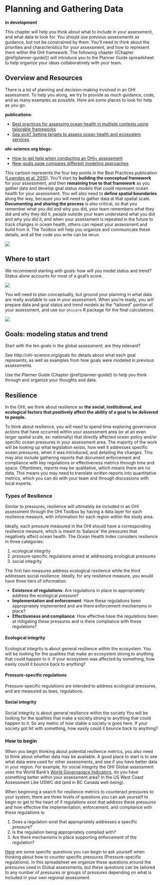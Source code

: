 # Planning and Gathering Data  {#gathering-data}

**in development**

This chapter will help you think about what to include in your assessment, and what data to look for. You should use previous assessments as guidance, but not be constrained by them. You'll need to think about the priorities and characteristics for your assessment, and how to represent them within the OHI framework. The following chapter ((Chapter \@ref(planner-guide))) will introduce you to the Planner Guide spreadsheet to help organize your ideas collaboratively with your team.

## Overview and Resources

There is a lot of planning and decision-making involved in an OHI assessment. To help you along, we try to provide as much guidance, code, and as many examples as possible. Here are some places to look for help as you go: 

**publications:**

- [Best practices for assessing ocean health in multiple contexts using tailorable frameworks](https://peerj.com/articles/1503/)
- [Sea sick? Setting targets to assess ocean health and ecosystem services](http://onlinelibrary.wiley.com/doi/10.1890/ES11-00366.1/abstract)

**ohi-science.org blogs:**

- [How to get help when conducting an OHI+ assessment](http://ohi-science.org/news/how-to-use-ohi-resources)
- [New goals page compares different modeling approaches](http://ohi-science.org/news/new-goals-guide-page)

This cartoon represents the four key points in the Best Practices publication ([Lowndes et al. 2015](https://peerj.com/articles/1503/)). You'll start by **building the conceptual framework** for your assessment, and then **remaining true to that framework** as you gather data and develop goal status models that could represent ocean health for your assessment. You will also need to **define spatial boundaries** along the way, because you will need to gather data at that spatial scale. **Documenting and sharing the process** is also critical, so that you remember what you did and why you did, your team remembers what they did and why they did it, people outside your team understand what you did and why you did it, and when your assessment is repeated in the future to track changes in ocean health, others can repeat your assessment and build from it. The Toolbox will help you organize and communicate these details, and all the code you write can be rerun 

![](https://docs.google.com/drawings/d/1dUFAOVa2JfbKHyaq98yDYdtcDuEPyr10uNB_auz_Pdc/pub?h=500)

## Where to start

We recommend starting with goals: how will you model status and trend? Status alone accounts for most of a goal's score. 

![](https://docs.google.com/drawings/d/1O08iEoo3qxOZRoK6Ohv-jdouTBsN_kafJjIhEEqb-yg/pub?w=960&h=720)

You will need to plan conceptually, but ground your planning in what data are really available to use in your assessment. When you're ready, you will prepare data and goal status and trend models as the "tailored" portion of your assessment, and use our `ohicore` R package for the final calculations. 

![](https://docs.google.com/drawings/d/e/2PACX-1vSsV1sJgpZKCQTnNrPKofXHhYAGah49iD_Muh360Z0wFDcJnY8X7XcBJkeyz7zjRX16SweUO4h87rJG/pub?w=624&h=480)

<!---

ADD PIE CHART

BRIDGING CONCEPTUAL TO DATA

## OHI Framework

<!---lifted from http://ohi-science.org/manual/#incorporate-core-values-and-characteristics-into-the-ohi-assessment-framework-before-gathering-information --->

<!---
Begin your assessment by identifying local socio-cultural-economic characteristics and priorities related to ocean health, and how they would ideally be captured with the existing or modified OHI framework. This means understanding the rationale behind the components of the OHI framework and identifying what must be added or removed or redefined to ensure that it best represents the local context. Are all goals relevant to your study area? What should be added, removed, or redefined? In this process it is important to identify not only characteristics that could be included in goal models, but also the important stressors (pressures) and resilience elements within the study area. What are the key issues that should be included for your assessment to be credible, useful, and meaningful? How do people typically relate to the ocean in your area in terms of social and cultural patterns? These are the kinds of questions you should consider prior to assembling the available information.

The OHI framework should guide your assessment, but you should not be constrained by it. If a goal is not relevant, it should be removed. If there are elements important to your study area that are not present within the existing framework, how could they be included? Having a clear picture of how the framework should be restructured and what the assessment should include is very important before moving on to assemble information, because otherwise the assessment could be biased by what information is available instead of what is important to include. When specific information is limited there are ways to capture them with indirect measures.

--->

## Goals: modeling status and trend

Start with the ten goals in the global assessment; are they relevant? 

See http://ohi-science.org/goals for details about what each goal represents, as well as examples from how goals were modeled in previous assessments. 

Use the Planner Guide (Chapter \@ref(planner-guide)) to help you think through and organize your thoughts and data.

<!---## Pressures --->

## Resilience

In the OHI, we think about resilience as **the social, institutional, and ecological factors that positively affect the ability of a goal to be delivered to people.**

To think about resilience, you will need to spend time exploring governance actions that have occurred within your assessment area (or at an even larger spatial scale, ex: nationally) that directly affected ocean policy and/or specific ocean pressures in your assessment area. The majority of the work will be looking up what legislation exists, how well it addresses specific ocean pressures, when it was introduced, and detailing the changes. This may also include gathering reports that document enforcement and compliance with key regulations or effectiveness metrics through time and space. Oftentimes, reports may be qualitative, which means there are no data. This means you may need to translate written reports into quantitative metrics, which you can do with your team and through discussions with local experts.

### Types of Resilience

Similar to pressures, resilience will ultimately be included in an OHI assessment through the OHI Toolbox by having a data layer for each resilience measure, with information for each region within the study area.

Ideally, each pressure measured in the OHI should have a corresponding resilience measure, which is meant to ‘balance’ the pressures that negatively affect ocean health. The Ocean Health Index considers resilience in three categories: 

1. ecological integrity
2. pressure-specific regulations aimed at addressing ecological pressures 
3. social integrity

The first two measures address ecological resilience while the third addresses social resilience. Ideally, for any resilience measure, you would have three tiers of information:

- **Existence of regulations**: Are regulations in place to appropriately address the ecological pressure?
- **Implementation and enforcement**: Have these regulations been appropriately implemented and are there enforcement mechanisms in place?
- **Effectiveness and compliance**: How effective have the regulations been at mitigating these pressures and is there compliance with these regulations?


#### Ecological integrity 

Ecological integrity is about general resilience within the ecosystem. You will be looking for the qualities that make an ecosystem strong to anything that could happen to it. If your ecosystem was affected by something, how easily could it bounce back to anything?

#### Pressure-specific regulations 

Pressure-specific regulations are intended to address ecological pressures, and are measured as laws, regulations.

#### Social integrity 

Social integrity is about general resilience within the society You will be looking for the qualities that make a society strong to anything that could happen to it. So any metric of how stable a society is goes here. If your society got hit with something, how easily could it bounce back to anything?


### How to begin 

When you begin thinking about potential resilience metrics, you also need to think about whether data may be available. A good place to start is to see what data were used for other assessments, and see if you have better data in your region. For example, for social integrity the OHI Global assessment uses the World Bank's [World Governanace Indicators](https://data.worldbank.org/data-catalog/worldwide-governance-indicators), do you have something better within your assessment area? In the US West Coast Assessment Like USWC did (and in BC Canada well-being). 

<!---
- from Court's word doc
- full table (screenshots, with also link to Googledoc would be better) - useful outside ohi as governance; systematic way to think about governance, how it should function
- How does Ning's Planner fit in (https://docs.google.com/spreadsheets/d/1597DGext2lK4Z4HvEDLrcccbbM5NLsXv213RgaXxLuA/edit#gid=1802082146)
--->

When beginning a search for resilience metrics to counteract pressures to your system, there are three levels of questions you can ask yourself to begin to get to the heart of if regulations exist that address these pressures and how effective the implementation, enforcement, and compliance with these regulations is:

1.	Does a regulation exist that appropriately addresses a specific pressure? 
2.	Is the regulation being appropriately complied with? 
3.	Are there mechanisms in place supporting enforcement of the regulation?

[Here](https://docs.google.com/spreadsheets/d/17nR-8vgD9JqWGCaQNjz4B36iOmMKUWYuNiPKKb_ht0M/edit?usp=sharing) are some specific questions you can begin to ask yourself when thinking about how to counter specific pressures (Pressure-specific regulations). In this spreadsheet we organize these questions around the pressures used in Global assessments, but these questions can be tailored to any number of pressures or groups of pressures depending on what is included in your own regional assessment. 

<!---
## Examples 

Examples of how the US West Coast OHI assessment produced Resilience scores using the best available data: 

US West Coast Clean Water Enforcement and Regulation-
Where used: Resilience measure to address water pollution pressure
Description: The Clean Water Enforcement and Regulation resilience measure is a composite measure of 3 different enforcement and compliance metrics utilized by the US EPA National Pollutant Discharge Elimination System (NPDES) permit program, which acts to control water pollution by regulating point sources that discharge pollutants into US waters. Yearly metrics measuring the percentage of inspector coverage at NPDES major facilities, the ratio of actual to expected discharge monitoring report submissions, and the percentage of discharge facilities with compliance violations were obtained from the US EPA Enforcement & Compliance History Online (ECHO) database (https://echo.epa.gov/ ) for California, Oregon and Washington. These values are reported on a 0-100% scale. We used the EPA established ‘National Goals’ for each metric as our reference resilience score. The national goal was 50% for inspector coverage, 95% for monitoring report submission, and 0% for compliance violations. For each of these three metrics we divided the observed value by its reference score (so that when it equals the reference it receives a perfect score of 1) and averaged them to come up with a resilience score for each state. 

--->
<!---

- from Court's word doc
- maybe example of Court's timeline (upcoming)
--->
